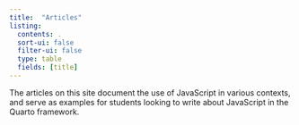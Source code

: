 ```yaml
---
title:  "Articles"
listing:
  contents: .
  sort-ui: false
  filter-ui: false
  type: table
  fields: [title]
---
```


The articles on this site document the use of JavaScript in various contexts, and serve as examples for students looking to write about JavaScript in the Quarto framework.